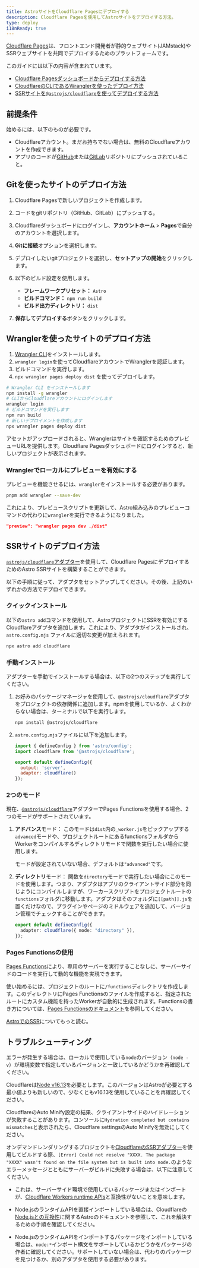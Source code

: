 ```yaml
---
title: AstroサイトをCloudflare Pagesにデプロイする
description: Cloudflare Pagesを使用してAstroサイトをデプロイする方法。
type: deploy
i18nReady: true
---
```


[Cloudflare Pages](https://pages.cloudflare.com/)は、フロントエンド開発者が静的ウェブサイト(JAMstack)やSSRウェブサイトを共同でデプロイするためのプラットフォームです。

このガイドには以下の内容が含まれています。

- [Cloudflare Pagesダッシュボードからデプロイする方法](#gitを使ったサイトのデプロイ方法)
- [CloudflareのCLIであるWranglerを使ったデプロイ方法](#wranglerを使ったサイトのデプロイ方法)
- [SSRサイトを`@astrojs/cloudflare`を使ってデプロイする方法](#ssrサイトのデプロイ方法)

## 前提条件

始めるには、以下のものが必要です。

- Cloudflareアカウント。まだお持ちでない場合は、無料のCloudflareアカウントを作成できます。
- アプリのコードが[GitHub](https://github.com/)または[GitLab](https://about.gitlab.com/)リポジトリにプッシュされていること。

## Gitを使ったサイトのデプロイ方法

1. Cloudflare Pagesで新しいプロジェクトを作成します。
2. コードをgitリポジトリ（GitHub、GitLab）にプッシュする。
3. Cloudflareダッシュボードにログインし、**アカウントホーム** > **Pages**で自分のアカウントを選択します。
4. **Gitに接続**オプションを選択します。
5. デプロイしたいgitプロジェクトを選択し、**セットアップの開始**をクリックします。
6. 以下のビルド設定を使用します。

    - **フレームワークプリセット：** `Astro`
    - **ビルドコマンド：** `npm run build`
    - **ビルド出力ディレクトリ：** `dist`

7. **保存してデプロイする**ボタンをクリックします。

## Wranglerを使ったサイトのデプロイ方法

1. [Wrangler CLI](https://developers.cloudflare.com/workers/wrangler/get-started/)をインストールします。
2. `wrangler login`を使ってCloudflareアカウントでWranglerを認証します。
3. ビルドコマンドを実行します。
4. `npx wrangler pages deploy dist` を使ってデプロイします。

```bash
# Wrangler CLI をインストールします
npm install -g wrangler
# CLIからCloudflareアカウントにログインします
wrangler login
# ビルドコマンドを実行します
npm run build
# 新しいデプロイメントを作成します
npx wrangler pages deploy dist
```

アセットがアップロードされると、Wranglerはサイトを確認するためのプレビューURLを提供します。Cloudflare Pagesダッシュボードにログインすると、新しいプロジェクトが表示されます。

### Wranglerでローカルにプレビューを有効にする

プレビューを機能させるには、`wrangler`をインストールする必要があります。

```bash
pnpm add wrangler --save-dev
```

これにより、プレビュースクリプトを更新して、Astro組み込みのプレビューコマンドの代わりに`wrangler`を実行できるようになりました。


```json title="package.json"
"preview": "wrangler pages dev ./dist"
```

## SSRサイトのデプロイ方法

[`astrojs/cloudflare`アダプター](/ja/guides/integrations-guide/cloudflare/)を使用して、Cloudflare PagesにデプロイするためのAstro SSRサイトを構築することができます。

以下の手順に従って、アダプタをセットアップしてください。その後、上記のいずれかの方法でデプロイできます。

### クイックインストール

以下の`astro add`コマンドを使用して、AstroプロジェクトにSSRを有効にするCloudflareアダプタを追加します。これにより、アダプタがインストールされ、`astro.config.mjs` ファイルに適切な変更が加えられます。

```bash
npx astro add cloudflare
```

### 手動インストール

アダプターを手動でインストールする場合は、以下の2つのステップを実行してください。

1. お好みのパッケージマネージャを使用して、`@astrojs/cloudflare`アダプタをプロジェクトの依存関係に追加します。npmを使用しているか、よくわからない場合は、ターミナルで以下を実行します。

    ```bash
    npm install @astrojs/cloudflare
    ```

2. `astro.config.mjs`ファイルに以下を追加します。

    ```js title="astro.config.mjs" ins={2, 5-6}
    import { defineConfig } from 'astro/config';
    import cloudflare from '@astrojs/cloudflare';

    export default defineConfig({
      output: 'server',
      adapter: cloudflare()
    });
    ```

### 2つのモード

現在、[`@astrojs/cloudflare`](https://github.com/withastro/astro/tree/main/packages/integrations/cloudflare#readme)アダプターでPages Functionsを使用する場合、2つのモードがサポートされています。

1. **アドバンス**モード： このモードは`dist`内の`_worker.js`をピックアップする`advanced`モードや、プロジェクトルートにあるfunctionsフォルダからWorkerをコンパイルするディレクトリモードで関数を実行したい場合に使用します。

    モードが設定されていない場合、デフォルトは`"advanced"`です。

2. **ディレクトリ**モード： 関数を`directory`モードで実行したい場合にこのモードを使用します。つまり、アダプタはアプリのクライアントサイド部分を同じようにコンパイルしますが、ワーカースクリプトをプロジェクトルートの`functions`フォルダに移動します。アダプタはそのフォルダに`[[path]].js`を置くだけなので、プラグインやページのミドルウェアを追加して、バージョン管理でチェックすることができます。

    ```ts title="astro.config.mjs" "directory"
    export default defineConfig({
      adapter: cloudflare({ mode: "directory" }),
    });
    ```
### Pages Functionsの使用

[Pages Functions](https://developers.cloudflare.com/pages/platform/functions/)により、専用のサーバーを実行することなしに、サーバーサイドのコードを実行して動的な機能を実現できます。

使い始めるには、プロジェクトのルートに`/functions`ディレクトリを作成します。このディレクトリにPages Functionsのファイルを作成すると、指定されたルートにカスタム機能を持ったWorkerが自動的に生成されます。Functionsの書き方については、[Pages Functionsのドキュメント](https://developers.cloudflare.com/pages/platform/functions/)を参照してください。

<ReadMore>[AstroでのSSR](/ja/guides/on-demand-rendering/)についてもっと読む。</ReadMore>

## トラブルシューティング

エラーが発生する場合は、ローカルで使用している`node`のバージョン（`node -v`）が環境変数で指定しているバージョンと一致しているかどうかを再確認してください。

Cloudflareは[Node v16.13](https://miniflare.dev/get-started/cli#installation)を必要とします。このバージョンはAstroが必要とする最小値よりも新しいので、少なくともv16.13を使用していることを再確認してください。

CloudflareのAuto Minify設定の結果、クライアントサイドのハイドレーションが失敗することがあります。コンソールに`Hydration completed but contains mismatches`と表示されたら、Cloudflare settingsのAuto Minifyを無効にしてください。

オンデマンドレンダリングするプロジェクトを[CloudflareのSSRアダプター](/ja/guides/integrations-guide/cloudflare/)を使用してビルドする際、`[Error] Could not resolve "XXXX. The package "XXXX" wasn't found on the file system but is built into node.`のようなエラーメッセージとともにサーバーがビルドに失敗する場合は、以下に注意してください。

- これは、サーバーサイド環境で使用しているパッケージまたはインポートが、[Cloudflare Workers runtime APIs](https://developers.cloudflare.com/workers/runtime-apis/nodejs/)と互換性がないことを意味します。

- Node.jsのランタイムAPIを直接インポートしている場合は、Cloudflareの[Node.jsとの互換性](/ja/guides/integrations-guide/cloudflare/#nodejsとの互換性)に関するAstroのドキュメントを参照して、これを解決するための手順を確認してください。

- Node.jsのランタイムAPIをインポートするパッケージをインポートしている場合は、`node:*`インポート構文をサポートしているかどうかをパッケージの作者に確認してください。サポートしていない場合は、代わりのパッケージを見つけるか、別のアダプタを使用する必要があります。
